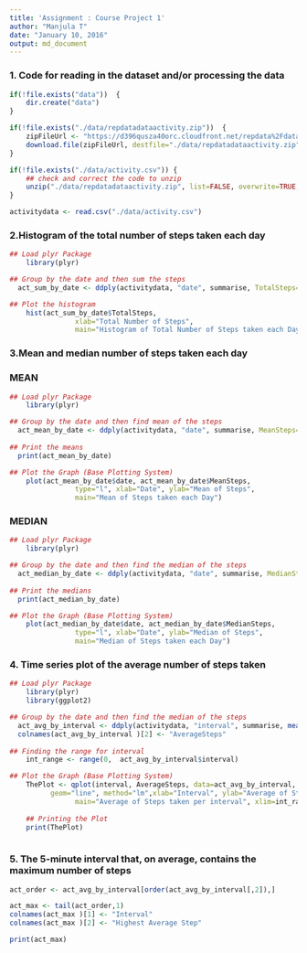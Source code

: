 ```yaml
---
title: 'Assignment : Course Project 1'
author: "Manjula T"
date: "January 10, 2016"
output: md_document
---
```


### 1. Code for reading in the dataset and/or processing the data

```r
if(!file.exists("data"))  {
	dir.create("data")
}

if(!file.exists("./data/repdatadataactivity.zip"))  {
	zipFileUrl <- "https://d396qusza40orc.cloudfront.net/repdata%2Fdata%2Factivity.zip?accessType=DOWNLOAD"
	download.file(zipFileUrl, destfile="./data/repdatadataactivity.zip")
}

if(!file.exists("./data/activity.csv")) {
	## check and correct the code to unzip
	unzip("./data/repdatadataactivity.zip", list=FALSE, overwrite=TRUE, exdir=".")
}

activitydata <- read.csv("./data/activity.csv")

```


### 2.Histogram of the total number of steps taken each day
```r
## Load plyr Package
	library(plyr)

## Group by the date and then sum the steps
  act_sum_by_date <- ddply(activitydata, "date", summarise, TotalSteps=sum(steps))

## Plot the histogram 
	hist(act_sum_by_date$TotalSteps, 
				xlab="Total Number of Steps",
				main="Histogram of Total Number of Steps taken each Day")

```

### 3.Mean and median number of steps taken each day
### MEAN
```r
## Load plyr Package
	library(plyr)

## Group by the date and then find mean of the steps
  act_mean_by_date <- ddply(activitydata, "date", summarise, MeanSteps=mean(steps))
	
## Print the means
  print(act_mean_by_date)

## Plot the Graph (Base Plotting System)
	plot(act_mean_by_date$date, act_mean_by_date$MeanSteps, 
				type="l", xlab="Date", ylab="Mean of Steps",
				main="Mean of Steps taken each Day")

```

### MEDIAN
```r
## Load plyr Package
	library(plyr)

## Group by the date and then find the median of the steps
  act_median_by_date <- ddply(activitydata, "date", summarise, MedianSteps=median(steps))
  
## Print the medians
  print(act_median_by_date)

## Plot the Graph (Base Plotting System)
	plot(act_median_by_date$date, act_median_by_date$MedianSteps, 
				type="l", xlab="Date", ylab="Median of Steps",
				main="Median of Steps taken each Day")

```

### 4. Time series plot of the average number of steps taken
```r
## Load plyr Package
	library(plyr)
	library(ggplot2)

## Group by the date and then find the median of the steps
  act_avg_by_interval <- ddply(activitydata, "interval", summarise, mean(steps,na.rm=TRUE))
  colnames(act_avg_by_interval )[2] <- "AverageSteps"
  
## Finding the range for interval
	int_range <- range(0,  act_avg_by_interval$interval)

## Plot the Graph (Base Plotting System)
	ThePlot <- qplot(interval, AverageSteps, data=act_avg_by_interval,
	      geom="line", method="lm",xlab="Interval", ylab="Average of Steps", 
				main="Average of Steps taken per interval", xlim=int_range)
	
	## Printing the Plot
	print(ThePlot)
	
```

### 5. The 5-minute interval that, on average, contains the maximum number of steps
```r
act_order <- act_avg_by_interval[order(act_avg_by_interval[,2]),]

act_max <- tail(act_order,1)
colnames(act_max )[1] <- "Interval"
colnames(act_max )[2] <- "Highest Average Step"	

print(act_max)
```